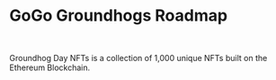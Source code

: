 
# GoGo Groundhogs Roadmap

<br />

Groundhog Day NFTs is a collection of 1,000 unique NFTs built on the Ethereum Blockchain.

<br />

<Row>

<Col className="col-12" md="4">

<RasterImg src="Groundhog Scope" />

</Col>

<Col className="col-12">

<RoadmapTree />

</Col>

</Row>
